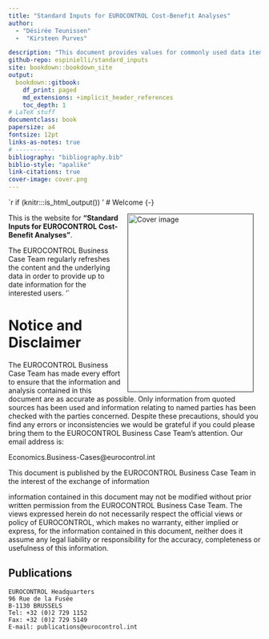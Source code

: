 ```yaml
---
title: "Standard Inputs for EUROCONTROL Cost-Benefit Analyses"
author:
  - "Désirée Teunissen"
  -  "Kirsteen Purves"

description: "This document provides values for commonly used data items in cost-benefit analyses, together with details of the sources and a discussion of the applicability and use of the values. The values have been compiled from publicly available documents. They are often average values and may not be appropriate in all circumstances."
github-repo: espinielli/standard_inputs
site: bookdown::bookdown_site
output:
  bookdown::gitbook:
    df_print: paged
    md_extensions: +implicit_header_references
    toc_depth: 1
# LaTeX stuff
documentclass: book
papersize: a4
fontsize: 12pt
links-as-notes: true
# -----------
bibliography: "bibliography.bib"
biblio-style: "apalike"
link-citations: true
cover-image: cover.png
---
```



`r if (knitr:::is_html_output()) '
# Welcome {-}

<a href="http://www.eurocontrol.int"><img src="cover.png" width="250" height="354" alt="Cover image" align="right" style="margin: 0 1em 0 1em; border: 1px solid #555" /></a>

This is the website for __"Standard Inputs for EUROCONTROL Cost-Benefit Analyses"__.


The EUROCONTROL Business Case Team regularly refreshes the content and the underlying data
in order to provide up to date information for the interested users.
'`

# Notice and Disclaimer {-}

The EUROCONTROL Business Case Team has made every effort to ensure that the information and analysis
contained in this document are as accurate as possible. Only information from quoted sources has been used
and information relating to named parties has been checked with the parties concerned. Despite these
precautions, should you find any errors or inconsistencies we would be grateful if you could please bring them to
the EUROCONTROL Business Case Team’s attention. Our email address is:

Economics.Business-Cases@eurocontrol.int

This document is published by the EUROCONTROL Business Case Team in the interest of the exchange of
information

information contained in this document may not be modified without prior written permission from the
EUROCONTROL Business Case Team.
The views expressed herein do not necessarily respect the official views or policy of EUROCONTROL, which
makes no warranty, either implied or express, for the information contained in this document, neither does it
assume any legal liability or responsibility for the accuracy, completeness or usefulness of this information.




## Publications {-}

    EUROCONTROL Headquarters
    96 Rue de la Fusée
    B-1130 BRUSSELS
    Tel: +32 (0)2 729 1152
    Fax: +32 (0)2 729 5149
    E-mail: publications@eurocontrol.int